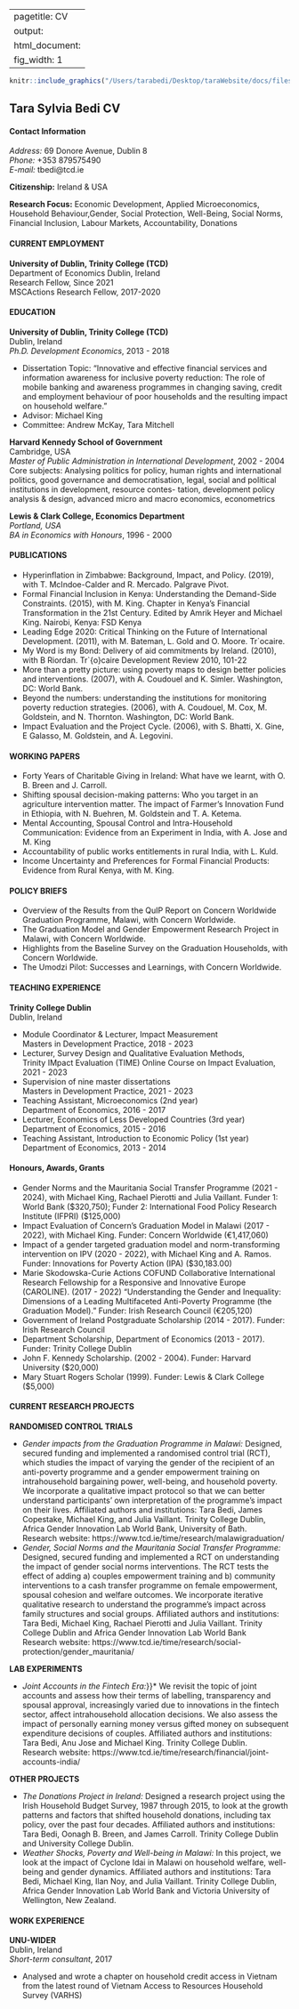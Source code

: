 


---
pagetitle: CV
output:
  html_document:
    fig_width: 1
---
```r
knitr::include_graphics("/Users/tarabedi/Desktop/taraWebsite/docs/files/Tara_Bedi_CV_2023.pdf")
```

## Tara Sylvia Bedi CV

#### **Contact Information**<br>
*Address:* 69 Donore Avenue, Dublin 8  <br>
*Phone:* +353 879575490 <br>
*E-mail:* tbedi@tcd.ie  <br>

**Citizenship:** Ireland & USA 

**Research Focus:** Economic Development, Applied Microeconomics, Household Behaviour,Gender, Social Protection, Well-Being, Social Norms, Financial Inclusion,  Labour Markets, Accountability, Donations

#### **CURRENT EMPLOYMENT** <br>
**University of Dublin, Trinity College (TCD)** <br>
Department of Economics Dublin, Ireland <br>
Research Fellow, Since 2021 <br>
MSCActions Research Fellow, 2017-2020

#### **EDUCATION** <br>
**University of Dublin, Trinity College (TCD)** <br>
Dublin, Ireland <br>
*Ph.D. Development Economics*, 2013 - 2018 <br>

* Dissertation Topic: “Innovative and effective financial services and information awareness for inclusive poverty reduction: The role of mobile banking and awareness programmes in changing saving, credit and employment behaviour of poor households and the resulting impact on household welfare.”
* Advisor: Michael King
* Committee: Andrew McKay, Tara Mitchell

**Harvard Kennedy School of Government**<br>
Cambridge, USA<br>
*Master of Public Administration in International Development*, 2002 - 2004 <br>
Core subjects: Analysing politics for policy, human rights and international politics, good governance and democratisation, legal, social and political institutions in development, resource contes- tation, development policy analysis & design, advanced micro and macro economics, econometrics

**Lewis & Clark College, Economics Department***<br>
Portland, USA*<br>
*BA in Economics with Honours*, 1996 - 2000

#### **PUBLICATIONS**

* Hyperinflation in Zimbabwe: Background, Impact, and Policy. (2019), with T. McIndoe-Calder and R. Mercado. Palgrave Pivot.
* Formal Financial Inclusion in Kenya: Understanding the Demand-Side Constraints. (2015), with M. King. Chapter in Kenya’s Financial Transformation in the 21st Century. Edited by Amrik Heyer and Michael King. Nairobi, Kenya: FSD Kenya
* Leading Edge 2020: Critical Thinking on the Future of International Development. (2011), with M. Bateman, L. Gold and O. Moore. Tr`ocaire.
* My Word is my Bond: Delivery of aid commitments by Ireland. (2010), with B Riordan. Tr\`{o}caire Development Review 2010, 101-22
* More than a pretty picture: using poverty maps to design better policies and interventions. (2007), with A. Coudouel and K. Simler. Washington, DC: World Bank.
* Beyond the numbers: understanding the institutions for monitoring poverty reduction strategies. (2006), with A. Coudouel, M. Cox, M. Goldstein, and N. Thornton. Washington, DC: World Bank.
* Impact Evaluation and the Project Cycle. (2006), with S. Bhatti, X. Gine, E Galasso, M. Goldstein, and A. Legovini.

#### **WORKING PAPERS**

* Forty Years of Charitable Giving in Ireland: What have we learnt, with O. B. Breen and J. Carroll.
* Shifting spousal decision-making patterns: Who you target in an agriculture intervention matter. The impact of Farmer’s Innovation Fund in Ethiopia, with N. Buehren, M. Goldstein and T. A. Ketema.
* Mental Accounting, Spousal Control and Intra-Household Communication: Evidence from an Experiment in India, with A. Jose and M. King
* Accountability of public works entitlements in rural India, with L. Kuld.
* Income Uncertainty and Preferences for Formal Financial Products: Evidence from Rural Kenya, with M. King.

#### **POLICY BRIEFS**
* Overview of the Results from the QuIP Report on Concern Worldwide Graduation Programme, Malawi, with Concern Worldwide.
* The Graduation Model and Gender Empowerment Research Project in Malawi, with Concern Worldwide.
* Highlights from the Baseline Survey on the Graduation Households, with Concern Worldwide. 
* The Umodzi Pilot: Successes and Learnings, with Concern Worldwide.

#### **TEACHING EXPERIENCE**
**Trinity College Dublin** <br>
Dublin, Ireland

* Module Coordinator & Lecturer, Impact Measurement
<br>Masters in Development Practice, 2018 - 2023
* Lecturer, Survey Design and Qualitative Evaluation Methods, <br>
Trinity IMpact Evaluation (TIME) Online Course on Impact Evaluation, 2021 - 2023
* Supervision of nine master dissertations <br>
Masters in Development Practice, 2021 - 2023
* Teaching Assistant, Microeconomics (2nd year) <br>
Department of Economics, 2016 - 2017
* Lecturer, Economics of Less Developed Countries (3rd year)  <br>
Department of Economics, 2015 - 2016
* Teaching Assistant, Introduction to Economic Policy (1st year) <br>
Department of Economics, 2013 - 2014 

#### **Honours, Awards, Grants**

* Gender Norms and the Mauritania Social Transfer Programme (2021 - 2024), with Michael King, Rachael Pierotti and Julia Vaillant. Funder 1: World Bank (\$320,750); Funder 2: International Food Policy Research Institute (IFPRI) (\$125,000)
* Impact Evaluation of Concern’s Graduation Model in Malawi (2017 - 2022), with Michael King. Funder: Concern Worldwide (\€1,417,060)
* Impact of a gender targeted graduation model and norm-transforming intervention on IPV (2020 - 2022), with Michael King and A. Ramos. Funder: Innovations for Poverty Action (IPA) (\$30,183.00)
* Marie Sk\l{}odowska-Curie Actions COFUND Collaborative International Research Fellowship for a Responsive and Innovative Europe (CAROLINE). (2017 - 2022) “Understanding the Gender and Inequality: Dimensions of a Leading Multifaceted Anti-Poverty Programme (the Graduation Model).” Funder: Irish Research Council (\€205,120)
* Government of Ireland Postgraduate Scholarship (2014 - 2017). Funder: Irish Research Council
* Department Scholarship, Department of Economics (2013 - 2017). Funder: Trinity College Dublin
* John F. Kennedy Scholarship. (2002 - 2004). Funder: Harvard University (\$20,000)
* Mary Stuart Rogers Scholar (1999). Funder: Lewis & Clark College (\$5,000)

#### **CURRENT RESEARCH PROJECTS**

**RANDOMISED CONTROL TRIALS**

* *Gender impacts from the Graduation Programme in Malawi:* Designed, secured funding and implemented a randomised control trial (RCT), which studies the impact of varying the gender of the recipient of an anti-poverty programme and a gender empowerment training on intrahousehold bargaining power, well-being, and household poverty. We incorporate a qualitative impact protocol so that we can better understand participants’ own interpretation of the programme’s impact on their lives. Affiliated authors and institutions: Tara Bedi, James Copestake, Michael King, and Julia Vaillant. Trinity College Dublin, Africa Gender Innovation Lab World Bank, University of Bath.<br>
Research website: https://www.tcd.ie/time/research/malawigraduation/
* *Gender, Social Norms and the Mauritania Social Transfer Programme:* Designed, secured funding and implemented a RCT on understanding the impact of gender social norms interventions. The RCT tests the effect of adding a) couples empowerment training and b) community interventions to a cash transfer programme on female empowerment, spousal cohesion and welfare outcomes. We incorporate iterative qualitative research to understand the programme's impact across family structures and social groups. Affiliated authors and institutions: Tara Bedi, Michael King, Rachael Pierotti and Julia Vaillant. Trinity College Dublin and Africa Gender Innovation Lab World Bank <br>
Research website: https://www.tcd.ie/time/research/social-protection/gender_mauritania/

**LAB EXPERIMENTS**

* *Joint Accounts in the Fintech Era:*}}* We revisit the topic of joint accounts and assess how their terms of labelling, transparency and spousal approval, increasingly varied due to innovations in the fintech sector, affect intrahousehold allocation decisions.  We also assess the impact of personally earning money versus gifted money on subsequent expenditure decisions of couples.  Affiliated authors and institutions: Tara Bedi,  Anu Jose and Michael King. Trinity College Dublin. <br>
Research website: https://www.tcd.ie/time/research/financial/joint-accounts-india/

**OTHER PROJECTS**

* *The Donations Project in Ireland:* Designed a research project using the Irish Household Budget Survey, 1987 through 2015, to look at the growth patterns and factors that shifted household donations, including tax policy, over the past four decades. Affiliated authors and institutions: Tara Bedi, Oonagh B. Breen, and James Carroll. Trinity College Dublin and  University College Dublin. 
* *Weather Shocks, Poverty and Well-being in Malawi:*  In this project, we look at the impact of Cyclone Idai in Malawi on household welfare, well-being and gender dynamics. Affiliated authors and institutions: Tara Bedi, Michael King,  Ilan Noy, and Julia Vaillant. Trinity College Dublin, Africa Gender Innovation Lab World Bank and Victoria University of Wellington, New Zealand.

#### **WORK EXPERIENCE**

**UNU-WIDER** <br>
Dublin, Ireland <br>
*Short-term consultant*, 2017 

* Analysed and wrote a chapter on household credit access in Vietnam from the latest round of Vietnam Access to Resources Household Survey (VARHS)